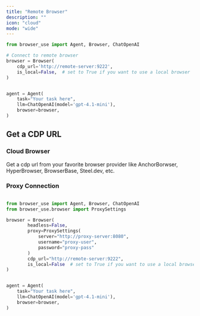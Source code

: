 ```yaml
---
title: "Remote Browser"
description: ""
icon: "cloud"
mode: "wide"
---
```


```python
from browser_use import Agent, Browser, ChatOpenAI

# Connect to remote browser
browser = Browser(
    cdp_url='http://remote-server:9222',
    is_local=False,  # set to True if you want to use a local browser
)


agent = Agent(
    task="Your task here",
    llm=ChatOpenAI(model='gpt-4.1-mini'),
    browser=browser,
)
```


## Get a CDP URL
### Cloud Browser
Get a cdp url from your favorite browser provider like AnchorBorwser, HyperBrowser, BrowserBase, Steel.dev, etc.




### Proxy Connection

```python

from browser_use import Agent, Browser, ChatOpenAI
from browser_use.browser import ProxySettings

browser = Browser(
        headless=False,
        proxy=ProxySettings(
            server="http://proxy-server:8080",
            username="proxy-user",
            password="proxy-pass"
        )
        cdp_url="http://remote-server:9222",
        is_local=False  # set to True if you want to use a local browser
)


agent = Agent(
    task="Your task here",
    llm=ChatOpenAI(model='gpt-4.1-mini'),
    browser=browser,
)
```
